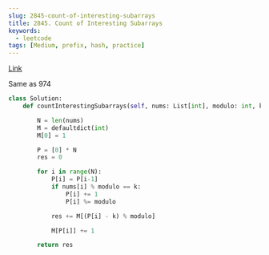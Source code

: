 ```yaml
---
slug: 2845-count-of-interesting-subarrays
title: 2845. Count of Interesting Subarrays
keywords:
  - leetcode
tags: [Medium, prefix, hash, practice]
---
```


[Link](https://leetcode.com/problems/count-of-interesting-subarrays/description/)

Same as 974

```python
class Solution:
    def countInterestingSubarrays(self, nums: List[int], modulo: int, k: int) -> int:

        N = len(nums)
        M = defaultdict(int)
        M[0] = 1

        P = [0] * N
        res = 0

        for i in range(N):
            P[i] = P[i-1]
            if nums[i] % modulo == k:
                P[i] += 1
                P[i] %= modulo

            res += M[(P[i] - k) % modulo]

            M[P[i]] += 1

        return res
```
